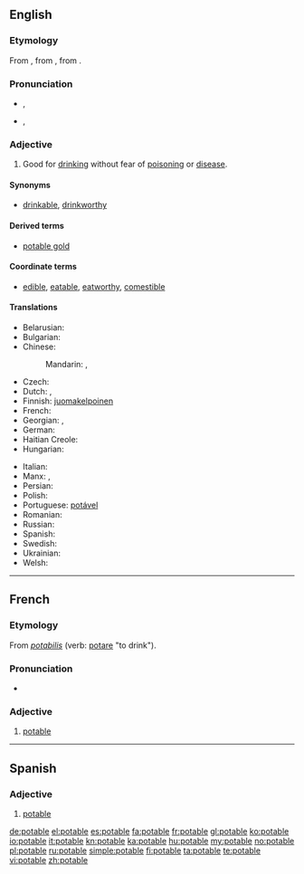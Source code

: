 ==English==

===Etymology===
From {{etyl|fro|en}} {{term|potable|lang=fro}}, from {{etyl|la|en}} {{term|potabilis|pōtābilis|lang=la}}, from {{term|poto|pōtō|I drink|lang=la}}.

===Pronunciation===
* {{a|UK}} {{IPA|/ˈpəʊ.tə.bɫ/|/ˈpɒt.ə.bəl/}}, {{SAMPA|/"p@U.t@.b5/|/"pQt.@.b@l/}}
* {{a|US}} {{IPA|/ˈpoʊ.tə.bɫ/}}, {{SAMPA|/"poU.t@.b5/}}
<!-- *{{audio|en-us-potable.ogg|Audio (US)}}  The audio is incorrectly pronounced -->

===Adjective===
{{en-adj}}

# Good for [[drink]]ing without fear of [[poison]]ing or [[disease]].

====Synonyms====
* {{sense|good for drinking}} [[drinkable]], [[drinkworthy]]

====Derived terms====
* [[potable gold]]

====Coordinate terms====
* [[edible]], [[eatable]], [[eatworthy]], [[comestible]]

====Translations====
{{trans-top|good for drinking}}
* Belarusian: {{t|be|пітны|tr=pítny|sc=Cyrl}}
* Bulgarian: {{t|bg|питеен|tr=piteen|sc=Cyrl}}
* Chinese:
*: Mandarin: {{t-|cmn|飲用|alt=可飲用的|tr=kě yǐnyòng de|sc=Hani}}, {{t-|cmn|饮用|alt=可饮用的|tr=kě yǐnyòng de|sc=Hani}}
* Czech: {{t|cs|pitný}}
* Dutch: {{t-|nl|drinkbaar}}, {{t-|nl|drinkbare}}
* Finnish: [[juomakelpoinen]]
* French: {{t+|fr|potable}}
* Georgian: {{t+|ka|სასმელი|sc=Geor|xs=Georgian}}, {{t|ka|სასმელად ვარგისი|sc=Geor|xs=Georgian}}
* German: {{t-|de|trinkbar}}
* Haitian Creole: {{tø|ht|potab}}
* Hungarian: {{t+|hu|iható}}
{{trans-mid}}
* Italian: {{t+|it|potabile}}
* Manx: {{t|gv|iuoil}}, {{t|gv|yn-iu}}
* Persian: {{t|fa|آشامیدنی|tr=âšâmidani|sc=fa-Arab}}
* Polish: {{t|pl|pitny}}
* Portuguese: [[potável]]
* Romanian: {{t-|ro|potabil}}
* Russian: {{t|ru|питьевой|tr=pitʹjevój|sc=Cyrl}}
* Spanish: {{t-|es|potable}}
* Swedish: {{t|sv|drickbar}}
* Ukrainian: {{t|uk|питний|tr=pýtnyj|sc=Cyrl}}
* Welsh: {{t|cy|yfadwy}}
{{trans-bottom}}

----

==French==

===Etymology===
From {{etyl|LL.|fr}} ''[[potabilis]]'' (verb: [[potare]] "to drink").

===Pronunciation===
* {{audio|Fr-potable.ogg|audio}}

===Adjective===
{{fr-adj-mf}}

# [[#English|potable]]

----

==Spanish==

===Adjective===
{{es-adj|f=potable}}

# [[#English|potable]]

[[de:potable]]
[[el:potable]]
[[es:potable]]
[[fa:potable]]
[[fr:potable]]
[[gl:potable]]
[[ko:potable]]
[[io:potable]]
[[it:potable]]
[[kn:potable]]
[[ka:potable]]
[[hu:potable]]
[[my:potable]]
[[no:potable]]
[[pl:potable]]
[[ru:potable]]
[[simple:potable]]
[[fi:potable]]
[[ta:potable]]
[[te:potable]]
[[vi:potable]]
[[zh:potable]]